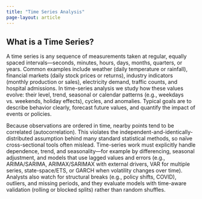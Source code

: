 ```yaml
---
title: "Time Series Analysis"
page-layout: article
---
```


## What is a Time Series?

A time series is any sequence of measurements taken at regular, equally spaced intervals—seconds, minutes, hours, days, months, quarters, or years. Common examples include weather (daily temperature or rainfall), financial markets (daily stock prices or returns), industry indicators (monthly production or sales), electricity demand, traffic counts, and hospital admissions. In time-series analysis we study how these values evolve: their level, trend, seasonal or calendar patterns (e.g., weekdays vs. weekends, holiday effects), cycles, and anomalies. Typical goals are to describe behavior clearly, forecast future values, and quantify the impact of events or policies.

Because observations are ordered in time, nearby points tend to be correlated (autocorrelation). This violates the independent-and-identically-distributed assumption behind many standard statistical methods, so naïve cross-sectional tools often mislead. Time-series work must explicitly handle dependence, trend, and seasonality—for example by differencing, seasonal adjustment, and models that use lagged values and errors (e.g., ARIMA/SARIMA, ARIMAX/SARIMAX with external drivers, VAR for multiple series, state-space/ETS, or GARCH when volatility changes over time). Analysts also watch for structural breaks (e.g., policy shifts, COVID), outliers, and missing periods, and they evaluate models with time-aware validation (rolling or blocked splits) rather than random shuffles.
